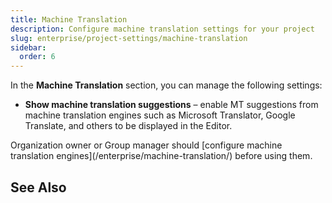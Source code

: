 ```yaml
---
title: Machine Translation
description: Configure machine translation settings for your project
slug: enterprise/project-settings/machine-translation
sidebar:
  order: 6
---
```



In the **Machine Translation** section, you can manage the following settings:

* **Show machine translation suggestions** &ndash; enable MT suggestions from machine translation engines such as Microsoft Translator, Google Translate, and others to be displayed in the Editor.

<Aside>
  Organization owner or Group manager should [configure machine translation engines](/enterprise/machine-translation/) before using them.
</Aside>

## See Also

<LinkCard
  title="MT Engines"
  description="Explore the list of supported machine translation engines and learn how to configure them."
  href="https://store.crowdin.com/categories/machine-translation"
  target="_blank"
/>

<CardGrid>
  <LinkCard
    title="Machine Translation"
    href="/enterprise/machine-translation/"
  />
  <LinkCard
    title="Pre-Translation"
    href="/enterprise/pre-translation/"
  />
</CardGrid>
